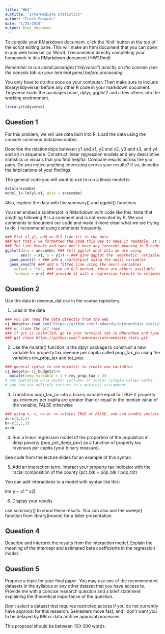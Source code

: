 ```yaml
---
title: "HW1"
subtitle: "Intermediate Statistics"
author: "Frank Edwards"
date: "1/25/2019"
output: html_document
---
```


To compile your RMarkdown document, click the 'Knit' button at the top of the script editing pane. This will make an html document that you can open in any web browser (or Word). I recommend directly completing your homework in this RMarkdown document (HW1.Rmd)

*Remember to run install.packages("tidyverse") directly on the console (see the console tab on your terminal pane) before proceeding.* 

You only have to do this once on your computer. Then make sure to include library(tidyverse) before any other R code in your markdown document. Tidyverse loads the packages readr, dplyr, ggplot2 and a few others into the working environment.

```r
library(tidyverse)
```

## Question 1

For this problem, we will use data built into R. Load the data using the console command data(anscombe). 

Describe the relationships between y1 and x1, y2 and x2, y3 and x3, and y4 and x4 in sequence. Construct linear regression models and any descriptive statistics or visuals that you find helpful. Compare results across the y~x pairs. Do you notice anything interesting across your results? If so, describe the implications of your findings.

The general code you will want to use to run a linear model is:

```r
data(anscombe)
model_1<-lm(y1~x1, data = anscombe)
```

Also, explore the data with the summary() and ggplot() functions.

You can embed a scatterplot in RMarkdown with code like this. Note that anything following # is a comment and is not executed by R. We use comments to document our code and make it more clear what we are trying to do. I recommend using comments frequently.

```r
### Plot x1,y1, add an OLS line fit to the data
### Not that I've formatted the code this way to make it readable. It could all be on one line if you wanted
### The line breaks and tabs don't have any inherent meaning in R code.
ggplot(data = anscombe, ### Tell ggplot what data we are using
       aes(x = x1, y = y1)) + ### give ggplot the 'aesthetic' variables we're using
  geom_point() + ### add a scatterplot using the aes() variables
  geom_smooth( ### add a fitted line using the aes() variables
    method = "lm", ### use an OLS method, there are others available
    formula = y~x) ### provide it with a regression formula to estimate

```

## Question 2

Use the data in revenue_dat.csv in the course repository. 

1. Load in the data

```r
### you can read the data directly from the web
cj_budgets<-read_csv("https://github.com/f-edwards/intermediate_stats/raw/master/data/revenue_dat.csv")
### or clone the git repo 
### if git is installed, go to your terminal tab in RMarkdown and type
### git clone https://github.com/f-edwards/intermediate_stats.git
```

2. Use the mutate() function in the dplyr package to construct a new variable for property tax revenue per capita called prop_tax_pc using the variables rev_prop_tax and tot_pop.

```r
### general syntax to use mutate() to create new variables
cj_budgets<-cj_budgets%>%
  mutate(temp_variable = 1 + rev_prop_tax / 2) 
# any operation on a vector (column) or scalar (single value) works. 
# you can use multiple vectors in a mutate() assignment
```

3. Transform prop_tax_pc into a binary variable equal to TRUE if property tax revenues per capita are greater than or equal to the median value of the variable, FALSE otherwise

```r
### using >, <, >= or <= returns TRUE or FALSE, and can handle vectors
a<-c(1,2,3)
b<-c(2,1,3)
a>=b
```

4. Run a linear regression model of the proportion of the population in deep poverty (pop_pct_deep_pov) as a function of property tax revenues per capita (your binary measure).

See code from the lecture slides for an example of this syntax.

5. Add an interaction term. Interact your property tax indicator with the racial composition of the county (pct_blk = pop_blk / pop_tot)

You can add interactions to a model with syntax like this:

lm( y ~ x1 * x2)

6. Display your results

use summary() to show these results. You can also use the sweep() function from library(broom) for a tidier presentation.

## Question 4

Describe and interpret the results from the interaction model. Explain the meaning of the intercept and estimated beta coefficients in the regression model.

## Question 5

Propose a topic for your final paper. You may use one of the recommended datasets in the syllabus or any other dataset that you have access to. Provide me with a concise research question and a brief statement explaining the theoretical importance of the question. 

Don't select a dataset that requires restricted access if you do not currently have approval for this research. Semesters move fast, and I don't want you to be delayed by IRB or data archive approval processes.

This proposal should be between 100-200 words.
